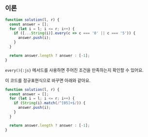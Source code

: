 ## 이론

```js {4-6}
function solution(l, r) {
  const answer = [];
  for (let i = l; i <= r; i++) {
    if ([...String(i)].every(c => c === '0' || c === '5')) {
      answer.push(i);
    }
  }

  return answer.length ? answer : [-1];
}
```

`every(){:js}` 메서드를 사용하면 주어진 조건을 만족하는지 확인할 수 있어요.

이 코드를 정규표현식으로 바꾸면 아래와 같아요.

```js {4-6}
function solution(l, r) {
  const answer = [];
  for (let i = l; i <= r; i++) {
    if (String(i).match(/^[05]+$/)) {
      answer.push(i);
    }
  }

  return answer.length ? answer : [-1];
}
```
